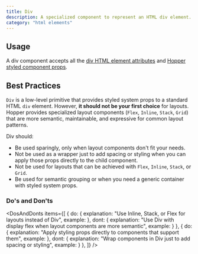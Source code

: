 ```yaml
---
title: Div
description: A specialized component to represent an HTML div element.
category: "html elements"
---
```


<Example src="html-elements/docs/divPreview" isOpen />

## Usage

A div component accepts all the [div HTML element attributes](https://developer.mozilla.org/en-US/docs/Web/HTML/Reference/Elements/div) and [Hopper styled component props](/styled-system/concepts/styling).

## Best Practices

`Div` is a low-level primitive that provides styled system props to a standard HTML `div` element. However, **it should not be your first choice** for layouts. Hopper provides specialized layout components (`Flex`, `Inline`, `Stack`, `Grid`) that are more semantic, maintainable, and expressive for common layout patterns.

Div should:

- Be used sparingly, only when layout components don't fit your needs.
- Not be used as a wrapper just to add spacing or styling when you can apply those props directly to the child component.
- Not be used for layouts that can be achieved with `Flex`, `Inline`, `Stack`, or `Grid`.
- Be used for semantic grouping or when you need a generic container with styled system props.

### Do's and Don'ts

<DosAndDonts
    items={[
        {
            do: {
                explanation: "Use Inline, Stack, or Flex for layouts instead of Div",
                example: <CodeOnlyExample src="html-elements/docs/div/dos-and-donts/layout-do" />
            },
            dont: {
                explanation: "Use Div with display flex when layout components are more semantic",
                example: <CodeOnlyExample src="html-elements/docs/div/dos-and-donts/layout-dont" />
            }
        },
        {
            do: {
                explanation: "Apply styling props directly to components that support them",
                example: <CodeOnlyExample src="html-elements/docs/div/dos-and-donts/nesting-do" />
            },
            dont: {
                explanation: "Wrap components in Div just to add spacing or styling",
                example: <CodeOnlyExample src="html-elements/docs/div/dos-and-donts/nesting-dont" />
            }
        },
    ]}
/>
